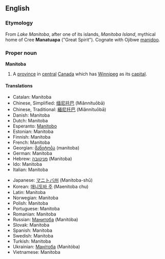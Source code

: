 {{wikipedia}}

==English==

===Etymology===
From ''Lake Manitoba'', after one of its islands, ''Manitoba Island'', mythical home of Cree '''Manatuapa''' ("Great Spirit"). Cognate with Ojibwe [[manidoo]].

===Proper noun===
'''Manitoba'''

# A [[province]] in [[central]] [[Canada]] which has [[Winnipeg]] as its [[capital]].

====Translations====
{{top}}
*Catalan: Manitoba
*Chinese, Simplified: [[缅尼托巴]] (Miǎnnítuōbā)
*Chinese, Traditional: [[緬尼托巴]] (Miǎnnítuōbā)
*Danish: Manitoba
*Dutch: Manitoba {{n}}
*Esperanto: [[Manitobo]]
*Estonian: Manitoba
*Finnish: Manitoba
*French: Manitoba {{m}}
*Georgian: [[მანიტობა]] (manitoba)
*German: Manitoba
*Hebrew: [[מניטובה]] (Manitoba)
*Ido: Manitoba
*Italian: Manitoba
{{mid}}
*Japanese: [[マニトバ州]] (Manitoba-shū)
*Korean: [[매니토바 주]] (Maenitoba chu)
*Latin: Manitoba
*Norwegian: Manitoba
*Polish: Manitoba
*Portuguese: Manitoba
*Romanian: Manitoba
*Russian: [[Манитоба]] (Manitóba) {{f}}
*Slovak: Manitoba
*Spanish: Manitoba
*Swedish: Manitoba
*Turkish: Manitoba
*Ukrainian: [[Манітоба]] (Manitóba) {{f}}
*Vietnamese: Manitoba
{{bottom}}